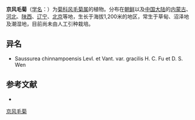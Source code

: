 {{Speciesbox
| name = 京风毛菊
| status = 
| status_system = 
| image =
| genus = Saussurea
| species = chinnampoensis
| authority = Levl. et Vant in Bull.
}}

'''京风毛菊'''（[[学名|学名]]：{{lang|la|''Saussurea chinnampoensis''}}）为[[菊科|菊科]][[风毛菊属|风毛菊属]]的植物。分布在[[朝鲜|朝鲜]]以及[[中国大陆|中国大陆]]的[[内蒙古|内蒙古]]、[[河北|河北]]、[[陕西|陕西]]、[[辽宁|辽宁]]、[[北京|北京]]等地，生长于海拔1,200米的地区，常生于草甸、沼泽地及潮湿地，目前尚未由人工引种栽培。

== 异名 ==
* Saussurea chinnampoensis Levl. et Vant. var. gracilis H. C. Fu et D. S. Wen

== 参考文献 ==
<div class="references-small">
* {{cite web| url =http://www.bioinfo.cn/db05/KmzwSpecies.php?action=view&id=4366| title =京风毛菊| work =《中国高等植物数据库全库》| publisher =中国科学院微生物研究所| author =昆明植物研究所| accessdate =2009-02-24| deadurl =yes| archiveurl =https://web.archive.org/web/20160305034349/http://www.bioinfo.cn/db05/KmzwSpecies.php?action=view&id=4366| archivedate =2016-03-05}}
</div>
{{Taxonbar|from=Q10883273}}

[[Category:风毛菊属|京风毛菊]]


{{植物小作品}}